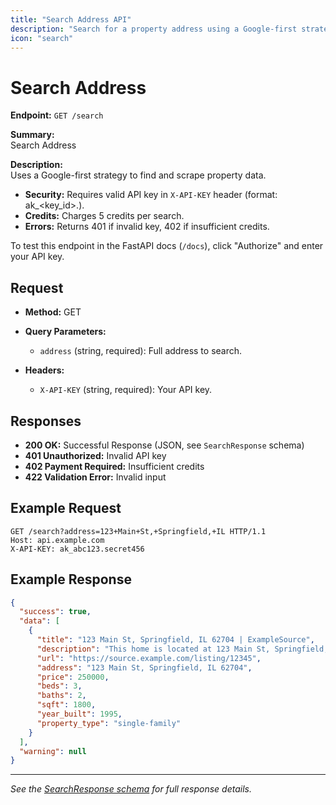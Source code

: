 ```yaml
---
title: "Search Address API"
description: "Search for a property address using a Google-first strategy and retrieve property data. Requires API key."
icon: "search"
---
```


# Search Address

**Endpoint:** `GET /search`

**Summary:**  
Search Address

**Description:**  
Uses a Google-first strategy to find and scrape property data.

- **Security:** Requires valid API key in `X-API-KEY` header (format: ak_<key_id>.<secret>).
- **Credits:** Charges 5 credits per search.
- **Errors:** Returns 401 if invalid key, 402 if insufficient credits.

To test this endpoint in the FastAPI docs (`/docs`), click "Authorize" and enter your API key.

## Request

- **Method:** GET
- **Query Parameters:**
  - `address` (string, required): Full address to search.

- **Headers:**
  - `X-API-KEY` (string, required): Your API key.

## Responses

- **200 OK:** Successful Response (JSON, see `SearchResponse` schema)
- **401 Unauthorized:** Invalid API key
- **402 Payment Required:** Insufficient credits
- **422 Validation Error:** Invalid input

## Example Request

```http
GET /search?address=123+Main+St,+Springfield,+IL HTTP/1.1
Host: api.example.com
X-API-KEY: ak_abc123.secret456
```

## Example Response

```json
{
  "success": true,
  "data": [
    {
      "title": "123 Main St, Springfield, IL 62704 | ExampleSource",
      "description": "This home is located at 123 Main St, Springfield, IL 62704. This property is off market.",
      "url": "https://source.example.com/listing/12345",
      "address": "123 Main St, Springfield, IL 62704",
      "price": 250000,
      "beds": 3,
      "baths": 2,
      "sqft": 1800,
      "year_built": 1995,
      "property_type": "single-family"
    }
  ],
  "warning": null
}
```

---
*See the [SearchResponse schema](./search-response.mdx) for full response details.*